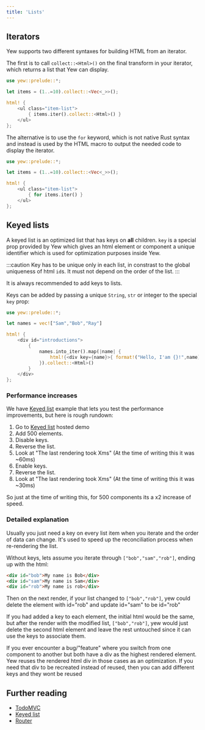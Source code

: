 ```yaml
---
title: 'Lists'
---
```



## Iterators

Yew supports two different syntaxes for building HTML from an iterator.

<Tabs>
  <TabItem value="Syntax type 1" label="Syntax type 1">

The first is to call `collect::<Html>()` on the final transform in your iterator, which returns a
list that Yew can display.

```rust
use yew::prelude::*;

let items = (1..=10).collect::<Vec<_>>();

html! {
    <ul class="item-list">
        { items.iter().collect::<Html>() }
    </ul>
};
```

  </TabItem>
  <TabItem value="Syntax type 2" label="Syntax type 2">

The alternative is to use the `for` keyword, which is not native Rust syntax and instead is used by
the HTML macro to output the needed code to display the iterator.

```rust
use yew::prelude::*;

let items = (1..=10).collect::<Vec<_>>();

html! {
    <ul class="item-list">
        { for items.iter() }
    </ul>
};
```

  </TabItem>
</Tabs>

## Keyed lists

A keyed list is an optimized list that has keys on **all** children.
`key` is a special prop provided by Yew which gives an html element or component a unique identifier
which is used for optimization purposes inside Yew.

:::caution
Key has to be unique only in each list, in constrast to the global uniqueness of html `id`s. It must not depend on the order of the list.
:::

It is always recommended to add keys to lists.

Keys can be added by passing a unique `String`, `str` or integer to the special `key` prop:

```rust , ignore
use yew::prelude::*;

let names = vec!["Sam","Bob","Ray"]

html! {
    <div id="introductions">
        {
            names.into_iter().map(|name| {
                html!{<div key={name}>{ format!("Hello, I'am {}!",name) }</div>}
            }).collect::<Html>()
        }
    </div>
};

```

### Performance increases

We have [Keyed list](https://github.com/yewstack/yew/tree/yew-v0.20.0/examples/keyed_list) example that lets you test the performance improvements, but here is rough rundown:

1. Go to [Keyed list](https://github.com/yewstack/yew/tree/yew-v0.20.0/examples/keyed_list) hosted demo
2. Add 500 elements.
3. Disable keys.
4. Reverse the list.
5. Look at "The last rendering took Xms" (At the time of writing this it was ~60ms)
6. Enable keys.
7. Reverse the list.
8. Look at "The last rendering took Xms" (At the time of writing this it was ~30ms)

So just at the time of writing this, for 500 components its a x2 increase of speed.

### Detailed explanation

Usually you just need a key on every list item when you iterate and the order of data can change.
It's used to speed up the reconciliation process when re-rendering the list.

Without keys, lets assume you iterate through `["bob","sam","rob"]`, ending up with the html:

```html
<div id="bob">My name is Bob</div>
<div id="sam">My name is Sam</div>
<div id="rob">My name is rob</div>
```

Then on the next render, if your list changed to `["bob","rob"]`, yew could delete
the element with id="rob" and update id="sam" to be id="rob"

If you had added a key to each element, the initial html would be the same, but after
the render with the modified list, `["bob","rob"]`, yew would just delete the second
html element and leave the rest untouched since it can use the keys to associate them.

If you ever encounter a bug/"feature" where you switch from one component to another but both have a div as the highest rendered element.
Yew reuses the rendered html div in those cases as an optimization.
If you need that div to be recreated instead of reused, then you can add different keys and they wont be reused

## Further reading

- [TodoMVC](https://github.com/yewstack/yew/tree/yew-v0.20.0/examples/todomvc)
- [Keyed list](https://github.com/yewstack/yew/tree/yew-v0.20.0/examples/keyed_list)
- [Router](https://github.com/yewstack/yew/tree/yew-v0.20.0/examples/router)
